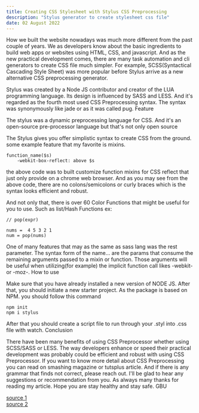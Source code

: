 ```yaml
---
title: Creating CSS Stylesheet with Stylus CSS Preprocessing
description: "Stylus generator to create stylesheet css file"
date: 02 August 2022
---
```


How we built the website nowadays was much more different from the past couple of years. We as developers know about the basic ingredients to build web apps or websites using HTML, CSS, and javascript. And as the new practical development comes, there are many task automation and cli generators to create CSS file much simpler. For example, SCSS(Syntactical Cascading Style Sheet) was more popular before Stylus arrive as a new alternative CSS preprocessing generator.

Stylus was created by a Node JS contributor and creator of the LUA programming language. Its design is influenced by SASS and LESS. And it's regarded as the fourth most used CSS Preprocessing syntax. The syntax was synonymously like jade or as it was called pug.
Feature

The stylus was a dynamic preprocessing language for CSS. And it's an open-source pre-processor language but that's not only open source

The Stylus gives you offer simplistic syntax to create CSS from the ground. some example feature that my favorite is mixins.
```
function_name($s) 
    -webkit-box-reflect: above $s
```
the above code was to built customize function mixins for CSS reflect that just only provide on a chrome web browser. And as you may see from the above code, there are no colons/semicolons or curly braces which is the syntax looks efficient and robust.

And not only that, there is over 60 Color Functions that might be useful for you to use. Such as list/Hash Functions ex:
```
// pop(expr)

nums =  4 5 3 2 1
num = pop(nums)
```
One of many features that may as the same as sass lang was the rest parameter. The syntax form of the name... are the params that consume the remaining arguments passed to a mixin or function. Those arguments will be useful when utilizing(for example) the implicit function call likes -webkit- or -moz-.
How to use

Make sure that you have already installed a new version of NODE JS. After that, you should initiate a new starter project. As the package is based on NPM. you should follow this command
```
npm init 
npm i stylus
```
After that you should create a script file to run through your .styl into .css file with watch.
Conclusion

There have been many benefits of using CSS Preprocessor whether using SCSS/SASS or LESS. The way developers enhance or speed their practical development was probably could be efficient and robust with using CSS Preprocessor. If you want to know more detail about CSS Preprocessing you can read on smashing magazine or tutsplus article. And if there is any grammar that finds not correct, please reach out. I'll be glad to hear any suggestions or recommendation from you. As always many thanks for reading my article. Hope you are stay healthy and stay safe. GBU


[source 1](https://en.wikipedia.org/wiki/Stylus_%28stylesheet_language%29)  
[source 2](https://stylus-lang.com/)